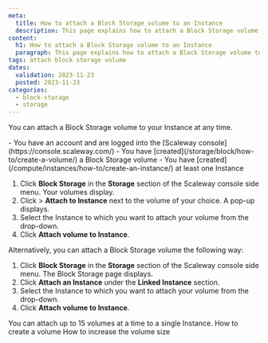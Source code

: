 ```yaml
---
meta:
  title: How to attach a Block Storage volume to an Instance
  description: This page explains how to attach a Block Storage volume to an Instance
content:
  h1: How to attach a Block Storage volume to an Instance
  paragraph: This page explains how to attach a Block Storage volume to an Instance
tags: attach block storage volume
dates:
  validation: 2023-11-23
  posted: 2023-11-23
categories:
  - block-storage
  - storage
---
```


You can attach a Block Storage volume to your Instance at any time.

<Macro id="iam-requirements" />

<Message type="requirement">
  - You have an account and are logged into the [Scaleway console](https://console.scaleway.com/)
  - You have [created](/storage/block/how-to/create-a-volume/) a Block Storage volume
  - You have [created](/compute/instances/how-to/create-an-instance/) at least one Instance
</Message>

1. Click **Block Storage** in the **Storage** section of the Scaleway console side menu. Your volumes display.
2. Click <Icon name="more" /> > **Attach to Instance** next to the volume of your choice. A pop-up displays.
3. Select the Instance to which you want to attach your volume from the drop-down.
4. Click **Attach volume to Instance**.

Alternatively, you can attach a Block Storage volume the following way:

1. Click **Block Storage** in the **Storage** section of the Scaleway console side menu. The Block Storage page displays.
2. Click **Attach an Instance** under the **Linked Instance** section.
    <Lightbox src="scaleway-block-storage-attach-instance.webp" alt="" />
3. Select the Instance to which you want to attach your volume from the drop-down.
4. Click **Attach volume to Instance**.


<Message type="important">
  You can attach up to 15 volumes at a time to a single Instance.
</Message>


<Navigation title="See also">
  <PreviousButton to="/storage/block/how-to/create-a-volume/">How to create a volume</PreviousButton>
  <NextButton to="/storage/block/how-to/increase-block-volume/">How to increase the volume size</NextButton>
</Navigation>
